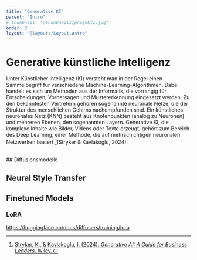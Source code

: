 ```yaml
---
title: "Generative KI"
parent: "Intro"
# thumbnail: "/thumbnails/projekt1.jpg"
order: 2
layout: "@layouts/Layout.astro"
---
```


# Generative künstliche Intelligenz

Unter Künstlicher Intelligenz (KI) versteht man in der Regel einen Sammelbegriff für
verschiedene Machine-Learning-Algorithmen. Dabei handelt es sich um Methoden
aus der Informatik, die vorrangig für Entscheidungen, Vorhersagen und Mustererkennung eingesetzt werden. Zu den bekanntesten Vertretern gehören sogenannte
neuronale Netze, die der Struktur des menschlichen Gehirns nachempfunden sind.
Ein künstliches neuronales Netz (KNN) besteht aus Knotenpunkten (analog zu Neuronen) und mehreren Ebenen, den sogenannten Layern. Generative KI, die komplexe
Inhalte wie Bilder, Videos oder Texte erzeugt, gehört zum Bereich des Deep Learning,
einer Methode, die auf mehrschichtigen neuronalen Netzwerken basiert [^1](Stryker &
Kavlakoglu, 2024).

<br />
## Diffusionsmodelle

## Neural Style Transfer

## Finetuned Models

### LoRA

<a href="https://huggingface.co/docs/diffusers/training/lora">https://huggingface.co/docs/diffusers/training/lora</a>

[^1]: <a href="test">Stryker, K., & Kavlakoglu, I. (2024). *Generative AI: A Guide for Business Leaders*. Wiley.</a>